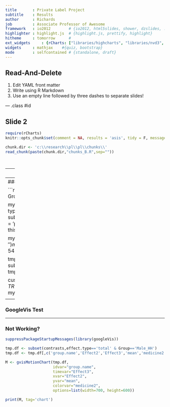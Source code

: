 ```yaml
---
title       : Private Label Project 
subtitle    : Results 
author      : Richards
job         : Associate Professor of Awesome
framework   : io2012        # {io2012, html5slides, shower, dzslides, ...}
highlighter : highlight.js  # {highlight.js, prettify, highlight}
hitheme     : tomorrow      # 
ext_widgets     : {rCharts: ["libraries/highcharts", "libraries/nvd3", "libraries/morris", "libraries/dimple", "libraries/Rickshaw"]}           
widgets     : mathjax    #{quiz, bootstrap}
mode        : selfcontained # {standalone, draft}
---
```



## Read-And-Delete

1. Edit YAML front matter
2. Write using R Markdown
3. Use an empty line followed by three dashes to separate slides!

--- .class #id 

## Slide 2

 
```r
require(rCharts)
knitr::opts_chunk$set(comment = NA, results = 'asis', tidy = F, message = T)
```


```r
chunk.dir <- 'c:\\research\\pl\\pl\\chunks\\'
read_chunk(paste(chunk.dir,"chunks_B.R",sep=""))
```

```r
```

```r
```

---
### Model 

---
### Private Label Results: Single Male Households 

```r

np <- length(unique(contrasts$category))
tmp.plot.df <- subset(contrasts, Group=='Male_HH' & effect.type=='total')

my.hP <- hPlot(mean ~ Effect2, 
               data=tmp.plot.df, 
               group='group.name',
               type='line',
               title='Change in PL share compared to 18-34 Age group',
               subtitle='115 Category Groups',
               radius=0)
my.hP$plotOptions(line = list(cursor = 'pointer',point = list(events = list(click = "#! function() { alert ('Category: '+ this.category); } !#"))))
                    
my.hP$tooltip(pointFormat='{series.name}',headerFormat='')
my.hP$legend(enabled = F)
my.hP$xAxis(categories = c("35-44", "45-54","55-64",'65+'),title='Age')
my.hP$yAxis(title='Change in PL share')
          
tmp2 <- subset(tmp.plot.df[,c('category','medicine','group.name')],!duplicated(category))
tmp2 <- tmp2[order(tmp2$group.name),]

custom.col <- rep('rgba(223, 83, 83, .3)',np)
custom.col[tmp2$medicine==TRUE] <- 'rgba(119, 152, 191, .3)'
my.hP$colors(custom.col) 
my.hP$chart(height=500,width=900)
```

<div id ="chart1"></div>
```r
my.hP$print('chart1', include_assets=TRUE, cdn = T)
```

---
### GoogleVis Test 


---
### Not Working?

```r
suppressPackageStartupMessages(library(googleVis))

tmp.df <- subset(contrasts,effect.type=='total' & Group=='Male_HH')
tmp.df <- tmp.df[,c('group.name','Effect2','Effect3','mean','medicine2')]

M <- gvisMotionChart(tmp.df,
                     idvar="group.name", 
                     timevar="Effect3",
                     xvar="Effect2", 
                     yvar="mean",
                     colorvar="medicine2",
                     options=list(width=700, height=600))

print(M, tag='chart')
```

